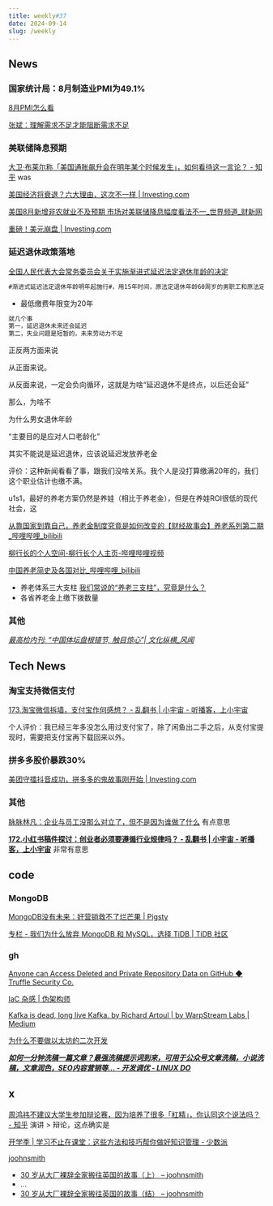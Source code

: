 ```yaml
---
title: weekly#37
date: 2024-09-14
slug: /weekly
---
```





## News


### 国家统计局：8月制造业PMI为49.1%

[8月PMI怎么看](https://mp.weixin.qq.com/s?__biz=MjM5NjgyNDk4NA==&mid=2686320248&idx=2&sn=d173ca64815de7db21a55d8620871c53&subscene=0)

[张斌：理解需求不足才能阻断需求不足](https://mp.weixin.qq.com/s?__biz=MjM5NjgyNDk4NA==&mid=2686326974&idx=1&sn=8d266abe849f4453573ffb5b8b88c779&subscene=0)


### 美联储降息预期



[大卫·布莱尔称「美国通胀飙升会在明年某个时候发生」，如何看待这一言论？ - 知乎](https://www.zhihu.com/question/666631028/answer/3621085414) was

[美国经济将衰退？六大理由，这次不一样 | Investing.com](https://cn.investing.com/analysis/article-200488011)

[美国8月新增非农就业不及预期 市场对美联储降息幅度看法不一_世界频道_财新网](https://international.caixin.com/2024-09-06/102234317.html)

[重磅！美元崩盘 | Investing.com](https://cn.investing.com/analysis/article-200488045)





### 延迟退休政策落地

[全国人民代表大会常务委员会关于实施渐进式延迟法定退休年龄的决定](https://content-static.cctvnews.cctv.com/snow-book/index.html?item_id=15837171701712095446&toc_style_id=feeds_default&source=50001)

```markdown
#渐进式延迟法定退休年龄明年起施行#，用15年时间，原法定退休年龄60周岁的男职工和原法定退休年龄为55周岁的女职工，法定退休年龄每4个月延迟1个月，分别逐步延迟至63周岁和58周岁。原法定退休年龄为50周岁的女职工，法定退休年龄每2个月延迟1个月，逐步延迟至55周岁。可#自愿选择弹性提前退休#。
```

- 最低缴费年限变为20年


```markdown
就几个事
第一，延迟退休未来还会延迟
第二，失业问题是短暂的，未来劳动力不足
```

正反两方面来说

从正面来说。

从反面来说，一定会负向循环，这就是为啥“延迟退休不是终点，以后还会延”

那么，为啥不

为什么男女退休年龄

“主要目的是应对人口老龄化”


其实不能说是延迟退休，应该说延迟发放养老金

评价：这种新闻看看了事，跟我们没啥关系。我个人是没打算缴满20年的，我们这个职业估计也缴不满。

u1s1，最好的养老方案仍然是养娃（相比于养老金），但是在养娃ROI很低的现代社会，这




[从靠国家到靠自己，养老金制度究竟是如何改变的【财经故事会】养老系列第二期_哔哩哔哩_bilibili](https://www.bilibili.com/video/BV1rd4y1j7jn/)


[柳行长的个人空间-柳行长个人主页-哔哩哔哩视频](https://space.bilibili.com/23326926/search/video?keyword=%E5%85%BB%E8%80%81)

[中国养老简史及各国对比_哔哩哔哩_bilibili](https://www.bilibili.com/video/BV1Me41117LL/)


- 养老体系三大支柱 [我们常说的“养老三支柱”，究竟是什么？](https://www.fidelity.com.cn/retirement-zone/longevity-economy/what-are-the-three-pillars-of-pension/)
- 各省养老金上缴下拨数量




### 其他

*[最高检内刊: “中国体坛盘根错节, 触目惊心”| 文化纵横_风闻](https://user.guancha.cn/main/content?id=1299508)*





## Tech News



### 淘宝支持微信支付

[173.淘宝微信拆墙，支付宝作何感想？ - 乱翻书 | 小宇宙 - 听播客，上小宇宙](https://www.xiaoyuzhoufm.com/episode/66e18715ee04007d88d3eacf)



个人评价：我已经三年多没怎么用过支付宝了，除了闲鱼出二手之后，从支付宝提现时，需要把支付宝再下载回来以外。



### 拼多多股价暴跌30%

[美团守擂抖音成功，拼多多的鬼故事刚开始 | Investing.com](https://cn.investing.com/analysis/article-200487997)




### 其他



[脉脉林凡：企业与员工没那么对立了，但不是因为谁做了什么](https://www.latepost.com/news/dj_detail?id=2212) 有点意思



**[172.小红书稿件探讨：创业者必须要遵循行业规律吗？ - 乱翻书 | 小宇宙 - 听播客，上小宇宙](https://www.xiaoyuzhoufm.com/episode/66deda2cee04007d88470996)** 非常有意思









## code


### MongoDB

[MongoDB没有未来：好营销救不了烂芒果 | Pigsty](https://pigsty.io/zh/blog/db/bad-mongo/)



[专栏 - 我们为什么放弃 MongoDB 和 MySQL，选择 TiDB | TiDB 社区](https://tidb.net/blog/43c052d5)



### gh


[Anyone can Access Deleted and Private Repository Data on GitHub ◆ Truffle Security Co.](https://trufflesecurity.com/blog/anyone-can-access-deleted-and-private-repo-data-github)




[IaC 杂感 | 伪架构师](https://blog.fleeto.us/post/iac-notes/)



[Kafka is dead, long live Kafka. by Richard Artoul | by WarpStream Labs | Medium](https://medium.com/@warpstream/kafka-is-dead-long-live-kafka-4ef4fdce03e2)




[为什么不要做以太坊的二次开发](https://smallyu.net/2024/09/12/%E4%B8%BA%E4%BB%80%E4%B9%88%E4%B8%8D%E8%A6%81%E5%81%9A%E4%BB%A5%E5%A4%AA%E5%9D%8A%E7%9A%84%E4%BA%8C%E6%AC%A1%E5%BC%80%E5%8F%91/)


***[如何一分钟洗稿一篇文章？最强洗稿提示词到来，可用于公众号文章洗稿，小说洗稿，文章润色，SEO内容营销等... - 开发调优 - LINUX DO](https://linux.do/t/topic/199006/10)***






## x


[周鸿祎不建议大学生参加辩论赛，因为培养了很多「杠精」，你认同这个说法吗？ - 知乎](https://www.zhihu.com/question/666104145) 演讲 > 辩论，这点确实是



[开学季 | 学习不止在课堂：这些方法和技巧帮你做好知识管理 - 少数派](https://sspai.com/post/68623)



[joohnsmith](https://joohnsmith.com/)

- [30 岁从大厂裸辞全家搬往英国的故事（上） – joohnsmith](https://joohnsmith.com/fromchinatouk1.html)
- ...
- [30 岁从大厂裸辞全家搬往英国的故事（结） – joohnsmith](https://joohnsmith.com/fromchinatouk4.html)




